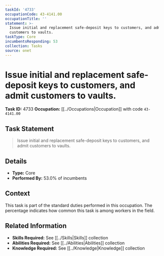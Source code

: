 ```yaml
---
taskId: '4733'
occupationCode: 43-4141.00
occupationTitle: ''
statement: >-
  Issue initial and replacement safe-deposit keys to customers, and admit
  customers to vaults.
taskType: Core
incumbentsResponding: 53
collection: Tasks
source: onet
---
```

# Issue initial and replacement safe-deposit keys to customers, and admit customers to vaults.

**Task ID:** 4733
**Occupation:** [[../Occupations|Occupation]] with code `43-4141.00`

## Task Statement

> Issue initial and replacement safe-deposit keys to customers, and admit customers to vaults.

## Details

- **Type:** Core
- **Performed By:** 53.0% of incumbents

## Context

This task is part of the standard duties performed in this occupation. The percentage indicates how common this task is among workers in the field.

## Related Information

- **Skills Required:** See [[../Skills|Skills]] collection
- **Abilities Required:** See [[../Abilities|Abilities]] collection
- **Knowledge Required:** See [[../Knowledge|Knowledge]] collection
